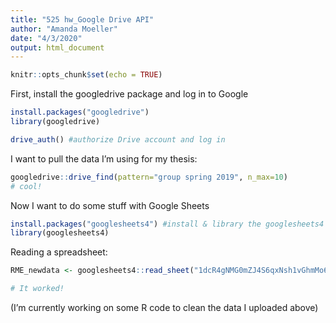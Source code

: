 ```yaml
---
title: "525 hw_Google Drive API"
author: "Amanda Moeller"
date: "4/3/2020"
output: html_document
---
```


```r
knitr::opts_chunk$set(echo = TRUE)
```

First, install the googledrive package and log in to Google
```r
install.packages("googledrive")
library(googledrive)

drive_auth() #authorize Drive account and log in
```

I want to pull the data I'm using for my thesis:
```r
googledrive::drive_find(pattern="group spring 2019", n_max=10)
# cool!
```

Now I want to do some stuff with Google Sheets
```r
install.packages("googlesheets4") #install & library the googlesheets4 package
library(googlesheets4) 
```

Reading a spreadsheet:
```r
RME_newdata <- googlesheets4::read_sheet("1dcR4gNMG0mZJ4S6qxNsh1vGhmMo6fVmdukLGUtKJ7jg") #this is the ID of the sheet I want from chunk 3

# It worked!
```

(I'm currently working on some R code to clean the data I uploaded above)













